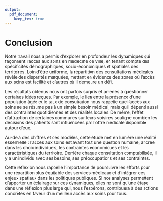 ```yaml
---
output: 
  pdf_document: 
    keep_tex: true
---
```


# Conclusion

Notre travail nous a permis d’explorer en profondeur les dynamiques qui façonnent l’accès aux soins en médecine de ville, en tenant compte des spécificités démographiques, socio-économiques et spatiales des territoires. Loin d’être uniforme, la répartition des consultations médicales révèle des disparités marquées, mettant en évidence des zones où l’accès aux soins est facilité et d’autres où il demeure un défi.  

Les résultats obtenus nous ont parfois surpris et amenés à questionner certaines idées reçues. Par exemple, le lien entre la présence d’une population âgée et le taux de consultation nous rappelle que l’accès aux soins ne se résume pas à un simple besoin médical, mais qu’il dépend aussi des contraintes quotidiennes et des réalités locales. De même, l’effet d’attraction de certaines communes sur leurs voisines souligne combien les décisions des patients sont influencées par l’offre médicale disponible autour d’eux.  

Au-delà des chiffres et des modèles, cette étude met en lumière une réalité essentielle : l’accès aux soins est avant tout une question humaine, ancrée dans les choix individuels, les contraintes économiques et les caractéristiques du territoire. Derrière chaque consultation comptabilisée, il y a un individu avec ses besoins, ses préoccupations et ses contraintes.  

Cette réflexion nous rappelle l’importance de poursuivre les efforts pour une répartition plus équitable des services médicaux et d’intégrer ces enjeux spatiaux dans les politiques publiques. Si nos analyses permettent d’apporter un éclairage sur ces dynamiques, elles ne sont qu’une étape dans une réflexion plus large qui, nous l’espérons, contribuera à des actions concrètes en faveur d’un meilleur accès aux soins pour tous.